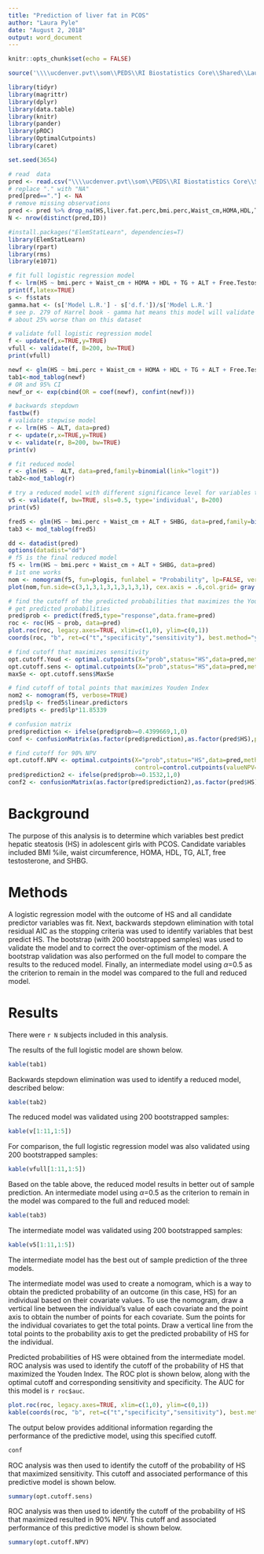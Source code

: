 ```yaml
---
title: "Prediction of liver fat in PCOS"
author: "Laura Pyle"
date: "August 2, 2018"
output: word_document
---
```


```r
knitr::opts_chunk$set(echo = FALSE)

source('\\\\ucdenver.pvt\\som\\PEDS\\RI Biostatistics Core\\Shared\\Laura Tim projects\\NAFLD Prediction Model\\Background\\01_functions.R')

library(tidyr)
library(magrittr)
library(dplyr)
library(data.table)
library(knitr)
library(pander)
library(pROC)
library(OptimalCutpoints)
library(caret)

set.seed(3654)

# read  data
pred <- read.csv("\\\\ucdenver.pvt\\som\\PEDS\\RI Biostatistics Core\\Shared\\Laura Tim projects\\NAFLD Prediction Model\\Data_Cleaned\\NAFLD prediction score data.csv")
# replace "." with "NA"
pred[pred=="."] <- NA
# remove missing observations
pred <- pred %>% drop_na(HS,liver.fat.perc,bmi.perc,Waist_cm,HOMA,HDL,TG,ALT,Free.Testosterone,SHBG)
N <- nrow(distinct(pred,ID))

#install.packages("ElemStatLearn", dependencies=T)
library(ElemStatLearn)
library(rpart)
library(rms)
library(e1071)

# fit full logistic regression model 
f <- lrm(HS ~ bmi.perc + Waist_cm + HOMA + HDL + TG + ALT + Free.Testosterone + SHBG, data=pred)
print(f,latex=TRUE)
s <- f$stats
gamma.hat <- (s['Model L.R.'] - s['d.f.'])/s['Model L.R.']
# see p. 279 of Harrel book - gamma hat means this model will validate on new data
# about 25% worse than on this dataset

# validate full logistic regression model
f <- update(f,x=TRUE,y=TRUE)
vfull <- validate(f, B=200, bw=TRUE)
print(vfull)

newf <- glm(HS ~ bmi.perc + Waist_cm + HOMA + HDL + TG + ALT + Free.Testosterone + SHBG, data=pred,family=binomial(link="logit"))
tab1<-mod_tablog(newf)
# OR and 95% CI
newf_or <- exp(cbind(OR = coef(newf), confint(newf)))

# backwards stepdown
fastbw(f)
# validate stepwise model
r <- lrm(HS ~ ALT, data=pred)
r <- update(r,x=TRUE,y=TRUE)
v <- validate(r, B=200, bw=TRUE)
print(v)

# fit reduced model 
r <- glm(HS ~  ALT, data=pred,family=binomial(link="logit"))
tab2<-mod_tablog(r)

# try a reduced model with different significance level for variables to stay
v5 <- validate(f, bw=TRUE, sls=0.5, type='individual', B=200)
print(v5)

fred5 <- glm(HS ~ bmi.perc + Waist_cm + ALT + SHBG, data=pred,family=binomial(link="logit"))
tab3 <- mod_tablog(fred5)

dd <- datadist(pred)
options(datadist="dd")
# f5 is the final reduced model
f5 <- lrm(HS ~ bmi.perc + Waist_cm + ALT + SHBG, data=pred)
# 1st one works
nom <- nomogram(f5, fun=plogis, funlabel = "Probability", lp=FALSE, verbose=TRUE)
plot(nom,fun.side=c(3,1,3,1,3,1,3,1,3,1), cex.axis = .6,col.grid= gray(c(0.8, 0.95)))

# find the cutoff of the predicted probabilities that maximizes the Youden index
# get predicted probabilities
pred$prob <- predict(fred5,type="response",data.frame=pred)
roc <- roc(HS ~ prob, data=pred)
plot.roc(roc, legacy.axes=TRUE, xlim=c(1,0), ylim=c(0,1))
coords(roc, "b", ret=c("t","specificity","sensitivity"), best.method="youden") # default

# find cutoff that maximizes sensitivity
opt.cutoff.Youd <- optimal.cutpoints(X="prob",status="HS",data=pred,method="Youden",tag.healthy = "0")
opt.cutoff.sens <- optimal.cutpoints(X="prob",status="HS",data=pred,method="MaxSe",tag.healthy = "0")
maxSe <- opt.cutoff.sens$MaxSe

# find cutoff of total points that maximizes Youden Index
nom2 <- nomogram(f5, verbose=TRUE)
pred$lp <- fred5$linear.predictors
pred$pts <- pred$lp*11.85339

# confusion matrix
pred$prediction <- ifelse(pred$prob>=0.4399669,1,0)
conf <- confusionMatrix(as.factor(pred$prediction),as.factor(pred$HS),positive='1')

# find cutoff for 90% NPV
opt.cutoff.NPV <- optimal.cutpoints(X="prob",status="HS",data=pred,method="ValueNPV",tag.healthy = "0",
                                    control=control.cutpoints(valueNPV=0.9))
pred$prediction2 <- ifelse(pred$prob>=0.1532,1,0)
conf2 <- confusionMatrix(as.factor(pred$prediction2),as.factor(pred$HS),positive='1')

```

# Background

The purpose of this analysis is to determine which variables best predict hepatic steatosis (HS) in adolescent girls with PCOS.  Candidate variables included BMI %ile, waist circumference, HOMA, HDL, TG, ALT, free testosterone, and SHBG.

# Methods

A logistic regression model with the outcome of HS and all candidate predictor variables was fit.  Next, backwards stepdown elimination with total residual AIC as the stopping criteria was used to identify variables that best predict HS.  The bootstrap (with 200 bootstrapped samples) was used to validate the model and to correct the over-optimism of the model.  A bootstrap validation was also performed on the full model to compare the results to the reduced model.  Finally, an intermediate model using $\alpha$=0.5 as the criterion to remain in the model was compared to the full and reduced model.

# Results

There were `r N` subjects included in this analysis.

The results of the full logistic model are shown below.

```r
kable(tab1)
```

Backwards stepdown elimination was used to identify a reduced model, described below:

```r
kable(tab2)
```

The reduced model was validated using 200 bootstrapped samples:
```r
kable(v[1:11,1:5])
```

For comparison, the full logistic regression model was also validated using 200 bootstrapped samples:
```r
kable(vfull[1:11,1:5])
```

Based on the table above, the reduced model results in better out of sample prediction.  An intermediate model using $\alpha$=0.5 as the criterion to remain in the model was compared to the full and reduced model:  

```r
kable(tab3)
```

The intermediate model was validated using 200 bootstrapped samples:
```r
kable(v5[1:11,1:5])
```

The intermediate model has the best out of sample prediction of the three models.

The intermediate model was used to create a nomogram, which is a way to obtain the predicted probability of an outcome (in this case, HS) for an individual based on their covariate values.  To use the nomogram, draw a vertical line between the individual's value of each covariate and the point axis to obtain the number of points for each covariate.  Sum the points for the individual covariates to get the total points.  Draw a vertical line from the total points to the probability axis to get the predicted probability of HS for the individual.

Predicted probabilities of HS were obtained from the intermediate model.  ROC analysis was used to identify the cutoff of the probability of HS that maximized the Youden Index.  The ROC plot is shown below, along with the optimal cutoff and corresponding sensitivity and specificity.  The AUC for this model is `r roc$auc`.

```r
plot.roc(roc, legacy.axes=TRUE, xlim=c(1,0), ylim=c(0,1))
kable(coords(roc, "b", ret=c("t","specificity","sensitivity"), best.method="youden")) # default
```

The output below provides additional information regarding the performance of the predictive model, using this specified cutoff.

```r
conf
```

ROC analysis was then used to identify the cutoff of the probability of HS that maximized sensitivity.  This cutoff and associated performance of this predictive model is shown below.

```r
summary(opt.cutoff.sens)
```

ROC analysis was then used to identify the cutoff of the probability of HS that maximized resulted in 90% NPV.  This cutoff and associated performance of this predictive model is shown below.

```r
summary(opt.cutoff.NPV)
```